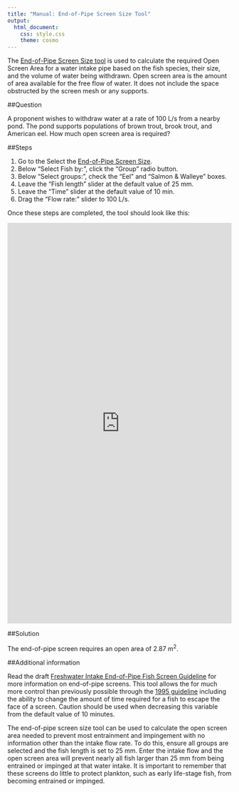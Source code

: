 ```yaml
---
title: "Manual: End-of-Pipe Screen Size Tool"
output: 
  html_document:
    css: style.css
    theme: cosmo
---
```


<!-- Google Analytics Script -->
<script>
  (function(i,s,o,g,r,a,m){i['GoogleAnalyticsObject']=r;i[r]=i[r]||function(){
  (i[r].q=i[r].q||[]).push(arguments)},i[r].l=1*new Date();a=s.createElement(o),
  m=s.getElementsByTagName(o)[0];a.async=1;a.src=g;m.parentNode.insertBefore(a,m)
  })(window,document,'script','https://www.google-analytics.com/analytics.js','ga');

  ga('create', 'UA-88888600-1', 'auto');
  ga('send', 'pageview');

</script>

The [End-of-Pipe Screen Size tool](http://34.193.104.83/endofpipe-tool.html) is used to calculate the required Open Screen Area for a water intake pipe based on the fish species, their size, and the volume of water being withdrawn. Open screen area is the amount of area available for the free flow of water. It does not include the space obstructed by the screen mesh or any supports. 

##Question

A proponent wishes to withdraw water at a rate of 100 L/s from a nearby pond. The pond supports populations of brown trout, brook trout, and American eel. How much open screen area is required?

##Steps


1.  Go to the Select the [End-of-Pipe Screen Size](http://34.193.104.83/endofpipe-tool.html).
2.	Below “Select Fish by:”, click the “Group” radio button.
3.	Below “Select groups:”, check the “Eel” and “Salmon & Walleye” boxes.
4.	Leave the “Fish length” slider at the default value of 25 mm.
5.	Leave the “Time” slider at the default value of 10 min.
6.	Drag the “Flow rate:” slider to 100 L/s. 


Once these steps are completed, the tool should look like this:

<iframe src=http://34.193.104.83/endofpipe/?_inputs_&CatfishSunfish=false&Eel=true&EoP_CName=%22Brook%20trout%22&EoP_flowrate=100&EoP_l=25&EoP_Selecter=%220%22&EoP_SName=%22Salvelinus%20fontinalis%22&EoP_time=10&Herring=false&Pike=false&SalmonWalleye=true&Sturgeon=false" width="100%" height="900px" style="border:none"></iframe>

##Solution

The end-of-pipe screen requires an open area of 2.87 m<sup>2</sup>.  

##Additional information

Read the draft [Freshwater Intake End-of-Pipe Fish Screen Guideline](http://34.193.104.83/endofpipe-guideline.html) for more information on end-of-pipe screens. This tool allows the for much more control than previously possible through the [1995 guideline](http://www.dfo-mpo.gc.ca/Library/223669.pdf) including the ability to change the amount of time required for a fish to escape the face of a screen. Caution should be used when decreasing this variable from the default value of 10 minutes.

The end-of-pipe screen size tool can be used to calculate the open screen area needed to prevent most entrainment and impingement with no information other than the intake flow rate. To do this, ensure all groups are selected and the fish length is set to 25 mm. Enter the intake flow and the open screen area will prevent nearly all fish larger than 25 mm from being entrained or impinged at that water intake. It is important to remember that these screens do little to protect plankton, such as early life-stage fish, from becoming entrained or impinged. 